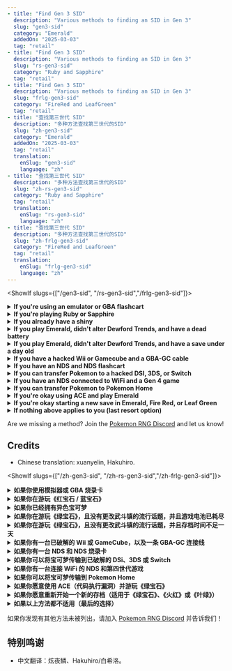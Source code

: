 ```yaml
---
- title: "Find Gen 3 SID"
  description: "Various methods to finding an SID in Gen 3"
  slug: "gen3-sid"
  category: "Emerald"
  addedOn: "2025-03-03"
  tag: "retail"
- title: "Find Gen 3 SID"
  description: "Various methods to finding an SID in Gen 3"
  slug: "rs-gen3-sid"
  category: "Ruby and Sapphire"
  tag: "retail"
- title: "Find Gen 3 SID"
  description: "Various methods to finding an SID in Gen 3"
  slug: "frlg-gen3-sid"
  category: "FireRed and LeafGreen"
  tag: "retail"
- title: "查找第三世代 SID"
  description: "多种方法查找第三世代的SID"
  slug: "zh-gen3-sid"
  category: "Emerald"
  addedOn: "2025-03-03"
  tag: "retail"
  translation:
    enSlug: "gen3-sid"
    language: "zh"
- title: "查找第三世代 SID"
  description: "多种方法查找第三世代的SID"
  slug: "zh-rs-gen3-sid"
  category: "Ruby and Sapphire"
  tag: "retail"
  translation:
    enSlug: "rs-gen3-sid"
    language: "zh"
- title: "查找第三世代 SID"
  description: "多种方法查找第三世代的SID"
  slug: "zh-frlg-gen3-sid"
  category: "FireRed and LeafGreen"
  tag: "retail"
  translation:
    enSlug: "frlg-gen3-sid"
    language: "zh"
---
```


<ShowIf slugs={["/gen3-sid", "/rs-gen3-sid","/frlg-gen3-sid"]}>

<details>
  <summary><b>If you're using an emulator or GBA flashcart</b></summary>

1. Load your save in [PKHex](https://github.com/kwsch/PKHeX/releases/latest) or [pkmds.app](https://pkmds.app/) and view the SID.

</details>

<details>
  <summary><b>If you're playing Ruby or Sapphire</b></summary>
<br />
### PokeFinder

1. Open [PokeFinder](https://github.com/Admiral-Fish/PokeFinder/releases) and click the "IDs" button in the "Gen 3" tab.
2. Select the "RS" tab in the new window that appears.
3. Check "Dead Battery" if you have a dead battery (likely), otherwise fill in the time and date you started the save.
4. Enter your TID in PokeFinder's filters.
5. Click "Generate" to get a list of possible SIDs.
6. If you have multiple possible SIDs, save your game before choosing your starter.
7. Attempt to RNG your starter for each SID. If you get a shiny, you found your SID.

### Web tool with dead battery

1. Go to Lincoln's [SID Finder](https://lincoln-lm.github.io/JS-Finder/Gen3/IDs.html).
2. Enter your TID and click the "TID" circle.
3. Enter `5a0` as the "Initial Seed".
4. Click "Generate" to get a list of possible SIDs.
5. If you have multiple possible SIDs, save your game before choosing your starter.
6. Attempt to RNG your starter for each SID. If you get a shiny, you found your SID.

</details>

<details>
  <summary><b>If you already have a shiny</b></summary>

1. Use EV-reducing berries if the Pokémon has battled to reset EVs.
2. Open [PokeFinder](https://github.com/Admiral-Fish/PokeFinder/releases) and go to "Gen 3 Tools" > "IV Calculator".
3. Input the Pokémon's info to determine its IVs.
4. Open "Gen 3 Tools" > "IVs to PID".
5. Enter the Pokémon’s IVs, nature, and your Trainer ID.
6. Search for results and determine the correct method:
   - Wild Pokémon: Methods 1-4.
   - Legendaries: Method 1.
7. If multiple SIDs appear, attempt to RNG a shiny using each until you find the correct one.

</details>

<details>
  <summary><b>If you play Emerald, didn't alter Dewford Trends, and have a dead battery</b></summary>

1. [Follow this guide](/emerald-sid-feebas)

</details>

<details>
  <summary><b>If you play Emerald, didn't alter Dewford Trends, and have a save under a day old</b></summary>

1. [Follow this guide](/emerald-sid-feebas)

</details>

<details>
  <summary><b>If you have a hacked Wii or Gamecube and a GBA-GC cable</b></summary>

1. Dump your save with [FIX94's gba-link-cable-dumper](https://github.com/FIX94/gba-link-cable-dumper/releases/tag/v1.6).
2. Load your save in [PKHex](https://github.com/kwsch/PKHeX/releases/latest) or [pkmds.app](https://pkmds.app/) and view the SID.

</details>

<details>
  <summary><b>If you have an NDS and NDS flashcart</b></summary>

1. Dump your save with [Rudolph's GBA Backup Tool](https://projectpokemon.org/home/tutorials/save-editing/managing-gba-saves/using-gba-backup-tool-r55/).
2. Load your save in [PKHex](https://github.com/kwsch/PKHeX/releases/latest) or [pkmds.app](https://pkmds.app/) and view the SID.

</details>

<details>
  <summary><b>If you can transfer Pokemon to a hacked DSI, 3DS, or Switch</b></summary>

1. Transfer a Pokemon up to your hacked console.
2. Dump your hacked console's save
   - [GodMod9i for DSI](https://github.com/DS-Homebrew/GodMode9i/releases/latest)
   - [Checkpoint for 3DS](https://github.com/BernardoGiordano/Checkpoint/releases/latest)
   - [JKSV for Switch](https://github.com/J-D-K/JKSV/releases/latest)
3. Load your save in [PKHex](https://github.com/kwsch/PKHeX/releases/latest) or [pkmds.app](https://pkmds.app/) and view the SID.

</details>

<details>
  <summary><b>If you have an NDS connected to WiFi and a Gen 4 game</b></summary>

1. Join the [Pokemon RNG Discord](https://www.discord.gg/d8JuAvg).
2. Ask if someone is willing to check the SID of your Pokemon using the [PokeClassic Network GTS](https://pkmnclassic.net/gts/).
3. Transfer a Pokemon up to a Gen 4 NDS game.
4. Put a Pokemon on the [PokeClassic Network GTS](https://pkmnclassic.net/gts/).
5. Tell the other person which Pokemon is yours.

</details>

<details>
  <summary><b>If you can transfer Pokemon to Pokemon Home</b></summary>

1. Transfer a Pokemon up to Pokemon Home.
2. Join the [Pokemon RNG Discord](https://www.discord.gg/d8JuAvg).
3. Ask someone to check the SID of the Pokemon.

</details>

<details>
  <summary><b>If you're okay using ACE and play Emerald</b></summary>

1. Set up ACE with [this guide](https://e-sh4rk.github.io/ACE3/emerald/getting-started/introduction/).
2. Use the "Read SID from Pokémon in box 9 slot 27" code in [this pastebin](https://pastebin.com/kYfBzVE3), which sets your TID to be your SID.
3. View your Trainer Card, which will now show your SID instead of TID.
4. Soft reset to avoid saving the changes.

</details>

<details>
  <summary><b>If you're okay starting a new save in Emerald, Fire Red, or Leaf Green</b></summary>

1. Start a new save
2. Start a stopwatch when you press `A` to accept your name on the "YOUR NAME?" screen.
3. Stop the stopwatch when your character shrinks and turns white, just before the character is in the moving truck.
4. Open [PokeFinder](https://github.com/Admiral-Fish/PokeFinder/releases) and click the "IDs" button in the "Gen 3" tab.
5. Select the "FRLGE" tab in the new window that appears.
6. Enter your TID in the `TID` field.
7. Multiply the number of seconds on your stopwatch by 59.7275, and round down to get your likely advance.
8. Subtract 50 from your likely adance and enter the result in the `Initial Advances` field.
9. Add 50 from your likely adance and enter the result in the `Max Advances` field.
10. Click "Generate" to get a list of possible SIDs.
11. If you have multiple possible SIDs, save your game before choosing your starter.
12. Attempt to RNG your starter for each SID. If you get a shiny, you found your SID.

</details>

<details>
  <summary><b>If nothing above applies to you (last resort option)</b></summary>

1. Try to randomly encounter a shiny.
2. Follow the "If you already have a Shiny" section above.

</details>

Are we missing a method? Join the [Pokemon RNG Discord](https://www.discord.gg/d8JuAvg) and let us know!

## Credits

- Chinese translation: xuanyelin, Hakuhiro.

</ShowIf>

<ShowIf slugs={["/zh-gen3-sid", "/zh-rs-gen3-sid","/zh-frlg-gen3-sid"]}>

<details>
  <summary><b>如果你使用模拟器或 GBA 烧录卡</b></summary>

1.使用 [PKHex](https://github.com/kwsch/PKHeX/releases/latest) 或者 [pkmds.app](https://pkmds.app/)加载存档查看你的SID。

</details>

<details>
  <summary><b>如果你在游玩《红宝石 / 蓝宝石》</b></summary>
<br />
### PokeFinder

1. 打开 [PokeFinder](https://github.com/Admiral-Fish/PokeFinder/releases)，在 "Gen 3" 选项卡中点击 "IDs" 按钮。
2. 在弹出的窗口中，选择 "RS" 选项卡。
3. 如果你的游戏电池已耗尽（通常是这种情况），勾选 "Dead Battery" 选项，否则选择创建存档时的时间和日期。
4. 在 PokeFinder 的筛选栏中输入你的 TID。
5. 点击生成可能的 SID 列表。
6. 如果结果中有多个可能的 SID，请在选择初始宝可梦前存档。
7. 依次尝试用这些 SID 进行乱数刷闪，如果成功获得异色宝可梦，你就找到了正确的 SID。

### 使用 Web 工具（仅适用于电池耗尽的情况）

1. 打开 Lincoln 的 [SID Finder](https://lincoln-lm.github.io/JS-Finder/Gen3/IDs.html)。
2. 输入你的 TID，然后点击 "TID" 按钮。
3. 在 "Initial Seed" 处输入 5a0。
4. 点击生成可能的 SID 列表。
5. 如果有多个可能的 SID，请在选择初始宝可梦前存档。
6. 依次尝试用这些 SID 进行乱数刷闪，如果成功获得异色宝可梦，你就找到了正确的 SID。

</details>

<details>
  <summary><b>如果你已经拥有异色宝可梦</b></summary>

1. 如果宝可梦曾参与战斗，使用降低努力值的树果重置努力值。
2. 打开 [PokeFinder](https://github.com/Admiral-Fish/PokeFinder/releases) ，进入 "工具" > "IV Calculator"。
3. 输入宝可梦的信息，以计算其个体值（IV）。
4. 进入 "第三世代工具" > "IVs to PID"。
5. 输入宝可梦的 IV、性格，以及你的 TID。
6. 进行搜索，并根据不同情况选择正确的方法：
   - 野生宝可梦：方式 1-4。
   - 传说宝可梦：方式 1。
7. 如果结果中出现多个 SID，请尝试用不同 SID 进行乱数刷闪，直至找到正确的 SID。

</details>

<details>
  <summary><b>如果你在游玩《绿宝石》，且没有更改武斗镇的流行话题，并且游戏电池已耗尽</b></summary>

1. [请参考本指南](/emerald-sid-feebas)

</details>

<details>
  <summary><b>如果你在游玩《绿宝石》，且没有更改武斗镇的流行话题，并且存档时间不足一天</b></summary>

1. [请参考本指南](/emerald-sid-feebas)

</details>

<details>
  <summary><b>如果你有一台已破解的 Wii 或 GameCube，以及一条 GBA-GC 连接线</b></summary>

1. 使用 [FIX94's gba-link-cable-dumper](https://github.com/FIX94/gba-link-cable-dumper/releases/tag/v1.6)转储存档。
2. 使用 [PKHex](https://github.com/kwsch/PKHeX/releases/latest) 或 [pkmds.app](https://pkmds.app/) 加载存档，即可查看 SID。

</details>

<details>
  <summary><b>如果你有一台 NDS 和 NDS 烧录卡</b></summary>

1. 使用 [Rudolph's GBA Backup Tool](https://projectpokemon.org/home/tutorials/save-editing/managing-gba-saves/using-gba-backup-tool-r55/)导出存档。
2. 使用 [PKHex](https://github.com/kwsch/PKHeX/releases/latest) 或 [pkmds.app](https://pkmds.app/) 加载存档，即可查看 SID。

</details>

<details>
  <summary><b>如果你可以将宝可梦传输到已破解的 DSi、3DS 或 Switch</b></summary>

1. 将宝可梦传输到你的破解主机。
2. 导出存档：
   - [DSi 使用 GodMode9](https://github.com/DS-Homebrew/GodMode9i/releases/latest)
   - [3DS 使用 Checkpoint](https://github.com/BernardoGiordano/Checkpoint/releases/latest)
   - [Switch 使用 JKSV](https://github.com/J-D-K/JKSV/releases/latest)
3. 使用 [PKHex](https://github.com/kwsch/PKHeX/releases/latest) 或 [pkmds.app](https://pkmds.app/) 加载存档，即可查看 SID。

</details>

<details>
  <summary><b>如果你有一台连接 WiFi 的 NDS 和第四世代游戏</b></summary>

1. 加入 [Pokemon RNG Discord](https://www.discord.gg/d8JuAvg)。
2. 请求其他人使用 [PokeClassic Network GTS](https://pkmnclassic.net/gts/)检查你的宝可梦 SID。
3. 将宝可梦传输到第四世代游戏。
4. 在 [PokeClassic Network GTS](https://pkmnclassic.net/gts/)上上传宝可梦。
5. 告诉对方你的宝可梦信息，让他们帮你查询。

</details>

<details>
  <summary><b>如果你可以将宝可梦传输到 Pokemon Home</b></summary>

1. 将宝可梦传输到 Pokemon Home。
2. 加入 [Pokemon RNG Discord](https://www.discord.gg/d8JuAvg).
3. 请求其他人帮忙检查你的 SID。

</details>

<details>
  <summary><b>如果你愿意使用 ACE（代码执行漏洞）并游玩《绿宝石》</b></summary>

1. 按照 [本指南](https://e-sh4rk.github.io/ACE3/emerald/getting-started/introduction/)设置 ACE。
2. 在 [此 pastebin](https://pastebin.com/kYfBzVE3)使用 "读取 Box 9 Slot 27 的 SID" 代码，它会将你的 TID 设为 SID。
3. 打开训练家卡片，此时显示的 TID 就是你的 SID。
4. 软重置游戏，避免保存变更。

</details>

<details>
  <summary><b>如果你愿意重新开始一个新的存档（适用于《绿宝石》、《火红》或《叶绿》）</b></summary>

1. 开始一个新的存档。
2. 在 "YOUR NAME?" 界面按下 A 确认名字的同时，启动秒表计时。
3. 当角色缩小并变白（即即将进入卡车的瞬间），停止秒表计时。
4. 打开 [PokeFinder](https://github.com/Admiral-Fish/PokeFinder/releases)，在 "第三世代" 选项卡中点击 "IDs" 按钮。
5. 在新窗口中选择 "FRLGE" 选项卡。
6. 在 TID 字段输入你的训练师 ID。
7. 用秒表记录的秒数乘以 59.7275，并向下取整，即为可能的起始帧数。
8. 计算 (可能的起始帧数 - 50)，并输入到 Initial Advances 字段。
9. 计算 (可能的起始帧数 + 50)，并输入到 Max Advances 字段。
10. 点击生成可能的 SID 列表。
11. 如果有多个可能的 SID，请在选择初始宝可梦前存档。
12. 依次尝试用这些 SID 进行乱数刷闪，如果成功获得异色宝可梦，你就找到了正确的 SID。

</details>

<details>
  <summary><b>如果以上方法都不适用（最后的选择）</b></summary>

1. 试着随机遇到一只异色宝可梦。
2. 然后参考上方的 "如果你已经拥有异色宝可梦" 方法来查找 SID。

</details>

如果你发现有其他方法未被列出，请加入 [Pokemon RNG Discord](https://www.discord.gg/d8JuAvg) 并告诉我们！

## 特别鸣谢

- 中文翻译：炫夜鳞、Hakuhiro/白希洛。

</ShowIf>

